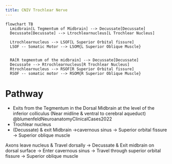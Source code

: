```yaml
---
title: CNIV Trochlear Nerve
---
```



```mermaid
flowchart TB
  Lmidbrain[L Tegmentum of Midbrain] --> Decussate[Decussate]
  Decussate[Decussate] --> Ltrochlearnucleus[L Trochlear Nucleus]
  
  Ltrochlearnucleus --> LSOF[L Superior Orbital fissure]
  LSOF -- Somatic Motor --> LSOM{L Superior Oblique Muscle}
  

  RA[R tegmentum of the midbrain] --> Decussate[Decussate]
  Decussate --> Rtrochlearnucleus[R Trochlear Nucleus]
  Rtrochlearnucleus --> RSOF[R Superior Orbital fissure]
  RSOF -- somatic motor --> RSOM{R Superior Oblique Muscle}

```


# Pathway
-	Exits from the Tegmentum in the Dorsal Midbrain at the level of the inferior colliculus (Near midline & ventral to cerebral aqueduct) @blumenfeldNeuroanatomyClinicalCases2022
- Trochlear nucleus
- (Decussate) & exit Midbrain ->cavernous sinus -> Superior orbital fissure -> Superior oblique muscle

Axons leave nucleus & Travel dorsally -> Decussate & Exit midbrain on dorsal surface -> Enter cavernous sinus -> Travel through superior orbital fissure -> Superior oblique muscle
